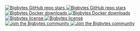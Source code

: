 
<div
  style={{
    display: "flex"
  }}
>
  <div style={{ marginRight: 8 }}>
    <a
      href={urls.oss}
      target="_blank"
    >
      <img
        alt="Bigbytes GitHub repo stars" src="https://img.shields.io/github/stars/digitranslab/bigbytes?style=for-the-badge&logo=github&labelColor=0500ff&logoColor=FFFFFF&label=stars&color=0500ff"
        className="hidden dark:block"
        noZoom
      />
      <img
        alt="Bigbytes GitHub repo stars" src="https://img.shields.io/github/stars/digitranslab/bigbytes?style=for-the-badge&logo=github&labelColor=000000&logoColor=FFFFFF&label=stars&color=0500ff"
        className="block dark:hidden"
        noZoom
      />
    </a>
  </div>
  <div style={{ marginRight: 8 }}>
    <a
      href="https://hub.docker.com/r/digitranslab/bigbytes"
      target="_blank"
    >
      <img
        alt="Bigbytes Docker downloads" src="https://img.shields.io/docker/pulls/digitranslab/bigbytes?style=for-the-badge&logo=docker&labelColor=956fff&logoColor=FFFFFF&label=pulls&color=956fff"
        className="hidden dark:block"
        noZoom
      />
      <img
        alt="Bigbytes Docker downloads" src="https://img.shields.io/docker/pulls/digitranslab/bigbytes?style=for-the-badge&logo=docker&labelColor=000000&logoColor=FFFFFF&label=pulls&color=956fff"
        className="block dark:hidden"
        noZoom
      />
    </a>
  </div>
  <div style={{ marginRight: 8 }}>
    <a
      href="https://github.com/digitranslab/bigbytes/blob/master/LICENSE"
      target="_blank"
    >
      <img
        alt="Bigbytes license" src="https://img.shields.io/github/license/digitranslab/bigbytes?style=for-the-badge&logo=codeigniter&labelColor=FFCC19&logoColor=000000&label=license&color=FFCC19"
        className="hidden dark:block"
        noZoom
      />
      <img
        alt="Bigbytes license" src="https://img.shields.io/github/license/digitranslab/bigbytes?style=for-the-badge&logo=codeigniter&labelColor=000000&logoColor=FFFFFF&label=license&color=FFCC19"
        className="block dark:hidden"
        noZoom
      />
    </a>
  </div>
  <div style={{ marginRight: 0 }}>
    <a
      href={urls.chat}
      target="_blank"
    >
      <img
        alt="Join the Bigbytes community" src="https://img.shields.io/badge/Join%20the%20community-black.svg?style=for-the-badge&logo=lightning&labelColor=DD55FF&logoColor=FFFFFF&label=&color=DD55FF&logoWidth=20"
        className="hidden dark:block"
        noZoom
      />
      <img
        alt="Join the Bigbytes community" src="https://img.shields.io/badge/Join%20the%20community-black.svg?style=for-the-badge&logo=lightning&labelColor=000000&logoColor=FFFFFF&label=&color=DD55FF&logoWidth=20"
        className="block dark:hidden"
        noZoom
      />
    </a>
  </div>
</div>
